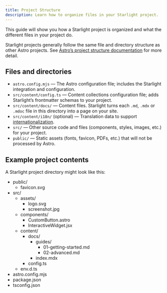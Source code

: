 ```yaml
---
title: Project Structure
description: Learn how to organize files in your Starlight project.
---
```


This guide will show you how a Starlight project is organized and what the different files in your project do.

Starlight projects generally follow the same file and directory structure as other Astro projects. See [Astro’s project structure documentation](https://docs.astro.build/en/core-concepts/project-structure/) for more detail.

## Files and directories

- `astro.config.mjs` — The Astro configuration file; includes the Starlight integration and configuration.
- `src/content/config.ts` — Content collections configuration file; adds Starlight’s frontmatter schemas to your project.
- `src/content/docs/` — Content files. Starlight turns each `.md`, `.mdx` or `.mdoc` file in this directory into a page on your site.
- `src/content/i18n/` (optional) — Translation data to support [internationalization](/guides/i18n/).
- `src/` — Other source code and files (components, styles, images, etc.) for your project.
- `public/` — Static assets (fonts, favicon, PDFs, etc.) that will not be processed by Astro.

## Example project contents

A Starlight project directory might look like this:


<FileTree>

- public/
  - favicon.svg
- src/
  - assets/
    - logo.svg
    - screenshot.jpg
  - components/
    - CustomButton.astro
    - InteractiveWidget.jsx
  - content/
    - docs/
      - guides/
        - 01-getting-started.md
        - 02-advanced.md
      - index.mdx
    - config.ts
  - env.d.ts
- astro.config.mjs
- package.json
- tsconfig.json

</FileTree>
